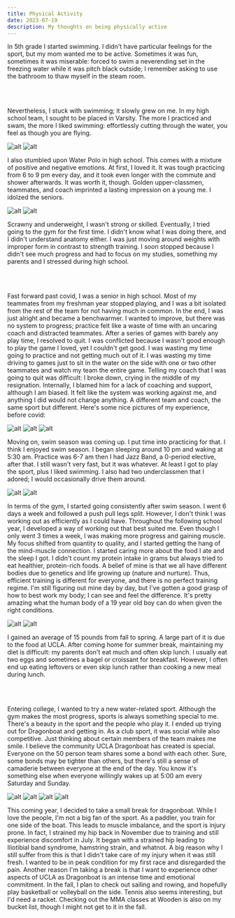 ```yaml
---
title: Physical Activity
date: 2023-07-19
description: My thoughts on being physically active
---
```


In 5th grade I started swimming. 
I didn't have particular feelings for the sport, but my mom wanted me to be active.
Sometimes it was fun, sometimes it was miserable: forced to swim a neverending set in the freezing water while it was pitch black outside; 
I remember asking to use the bathroom to thaw myself in the steam room.

<br></br>

Nevertheless, I stuck with swimming; it slowly grew on me. 
In my high school team, I sought to be placed in Varsity.
The more I practiced and swam, the more I liked swimming: effortlessly cutting through the water, you feel as though you are flying.

<div className='flex justify-center'>
    <img src="/swim-fly.jpg" alt="alt" className='w-1/4 rounded-lg mx-4 my-4'></img>
    <img src="/swim-back.jpg" alt="alt" className='w-1/4 rounded-lg mx-4 my-4'></img>
</div>

I also stumbled upon Water Polo in high school. This comes with a mixture of positive and negative emotions.
At first, I loved it. It was tough practicing from 6 to 9 pm every day, and it took even longer with the commute and shower afterwards.
It was worth it, though. Golden upper-classmen, teammates, and coach imprinted a lasting impression on a young me. I idolzed the seniors.

<div className='flex justify-center'>
    <img src="/wapo-intense.jpg" alt="alt" className='w-1/4 rounded-lg mx-4 my-4'></img>
    <img src="/wapo-pretty.jpg" alt="alt" className='w-1/4 rounded-lg mx-4 my-4'></img>
</div>

Scrawny and underweight, I wasn't strong or skilled. Eventually, I tried going to the gym for the first time. 
I didn't know what I was doing there, and I didn't understand anatomy either.
I was just moving around weights with improper form in contrast to strength training.
I soon stopped because I didn't see much progress and had to focus on my studies, something my parents and I stressed during high school.

<br></br>

Fast forward past covid, I was a senior in high school. 
Most of my teammates from my freshman year stopped playing, and I was a bit isolated from the rest of the team for not having much in common.
In the end, I was just alright and became a benchwarmer. 
I wanted to improve, but there was no system to progress; practice felt like a waste of time with an uncaring coach and distracted teammates.
After a series of games with barely any play time, I resolved to quit. 
I was conflicted because I wasn't good enough to play the game I loved, yet I couldn't get good. 
I was wasting my time going to practice and not getting much out of it. 
I was wasting my time driving to games just to sit in the water on the side with one or two other teammates and watch my team the entire game. 
Telling my coach that I was going to quit was difficult: I broke down, crying in the middle of my resignation.
Internally, I blamed him for a lack of coaching and support, although I am biased.
It felt like the system was working against me, and anything I did would not change anything.
A different team and coach, the same sport but different. Here's some nice pictures of my experience, before covid:

<div className='flex justify-center'>
    <img src="/wapo-team.jpg" alt="alt" className='w-1/4 rounded-lg mx-4 my-4'></img>
    <img src="/wapo-nails.jpg" alt="alt" className='w-1/4 rounded-lg mx-4 my-4'></img>
    <img src="/wapo-watch.jpg" alt="alt" className='w-1/4 rounded-lg mx-4 my-4'></img>
</div>

Moving on, swim season was coming up. I put time into practicing for that. I think I enjoyed swim season.
I began sleeping around 10 pm and waking at 5:30 am. Practice was 6-7 am then I had Jazz Band, a 0-period elective, after that.
I still wasn't very fast, but it was whatever. At least I got to play the sport, plus I liked swimming. 
I also had two underclassmen that I adored; I would occasionally drive them around.
<div className='flex justify-center'>
    <img src="/swim-underclassmen.jpg" alt="alt" className='w-1/4 rounded-lg mx-4 my-4'></img>
    <img src="/swim-seniors.jpg" alt="alt" className='w-1/4 rounded-lg mx-4 my-4'></img>
</div>

In terms of the gym, I started going consistently after swim season. I went 6 days a week and followed a push pull legs split.
However, I don't think I was working out as efficiently as I could have.
Throughout the following school year, I developed a way of working out that best suited me.
Even though I only went 3 times a week, I was making more progress and gaining muscle. 
My focus shifted from quantity to quality, and I started getting the hang of the mind-muscle connection. 
I started caring more about the food I ate and the sleep I got. I didn't count my protein intake in grams but always tried to eat healthier, protein-rich foods.
A belief of mine is that we all have different bodies due to genetics and life growing up (nature and nurture). Thus, efficient training is different for everyone, and there is no perfect training regime. 
I'm still figuring out mine day by day, but I've gotten a good grasp of how to best work my body; I can see and feel the difference.
It's pretty amazing what the human body of a 19 year old boy can do when given the right conditions.

<div className='flex justify-center'>
    <img src="/gym-ig.jpg" alt="alt" className='w-1/4 rounded-lg mx-4 my-4'></img>
    <img src="/gym-paris.jpg" alt="alt" className='w-1/4 rounded-lg mx-4 my-4'></img>
</div>

I gained an average of 15 pounds from fall to spring. A large part of it is due to the food at UCLA.
After coming home for summer break, maintaining my diet is difficult: my parents don't eat much and often skip lunch. 
I usually eat two eggs and sometimes a bagel or croissant for breakfast. However, I often end up eating leftovers or even skip lunch rather than cooking a new meal during lunch. 

<br></br>

Entering college, I wanted to try a new water-related sport.
Although the gym makes the most progress, sports is always something special to me.
There's a beauty in the sport and the people who play it.
I ended up trying out for Dragonboat and getting in.
As a club sport, it was social while also competitive. 
Just thinking about certain members of the team makes me smile. I believe the community UCLA Dragonboat has created is special. Everyone on the 50 person team shares some a bond with each other. Sure, some bonds may be tighter than others, but there's still a sense of camaderie between everyone at the end of the day.
You know it's something else when everyone willingly wakes up at 5:00 am every Saturday and Sunday.

<div className='flex justify-center'>
    <img src="/db-cc.jpg" alt="alt" className='w-1/4 rounded-lg mx-4 my-4'></img>
    <img src="/db-golden-photoshoot.jpg" alt="alt" className='w-1/4 rounded-lg mx-4 my-4'></img>
    <img src="/db-bblb.jpg" alt="alt" className='w-1/4 rounded-lg mx-4 my-4'></img>
    <img src="/db-bigboys.jpg" alt="alt" className='w-1/4 rounded-lg mx-4 my-4'></img>
</div>

This coming year, I decided to take a small break for dragonboat. 
While I love the people, I'm not a big fan of the sport. As a paddler, you train for one side of the boat. This leads to muscle imbalance, and the sport is injury prone. In fact, I strained my hip back in November due to training and still experience discomfort in July. It began with a strained hip leading to Iliotibial band syndrome, hamstring strain, and whatnot. A big reason why I still suffer from this is that I didn't take care of my injury when it was still fresh. I wanted to be in peak condition for my first race and disregarded the pain. 
Another reason I'm taking a break is that I want to experience other aspects of UCLA as Dragonboat is an intense time and emotional commitment.
In the fall, I plan to check out sailing and rowing, and hopefully play basketball or volleyball on the side.
Tennis also seems interesting, but I'd need a racket. Checking out the MMA classes at Wooden is also on my bucket list, though I might not get to it in the fall.